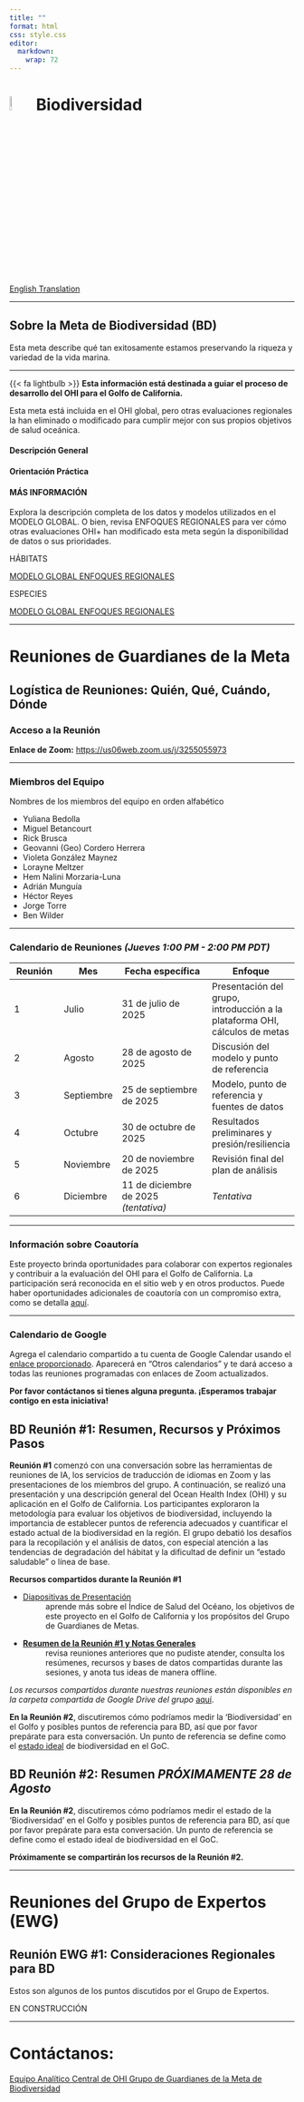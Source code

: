 ```yaml
---
title: ""
format: html
css: style.css
editor: 
  markdown: 
    wrap: 72
---
```


# ![](figs/biodiversity.svg){width="8%" height="8%" color="red"} **Biodiversidad**

<div class="button-container">
  <a href="https://ohi-goc.github.io/OHI_GOC/chapters/bd.html" class="custom-button">
    <i class="fas fa-globe"></i> English Translation
  </a>
</div>

------------------------------------------------------------------------

::: {.callout-note collapse="true"}
# Sobre la Meta de Biodiversidad (BD)

Esta meta describe qué tan exitosamente estamos preservando la riqueza y variedad de la vida marina.

---

<div class="custom-box">
{{< fa lightbulb >}} **Esta información está destinada a guiar el proceso de desarrollo del OHI para el Golfo de California.**

Esta meta está incluida en el OHI global, pero otras evaluaciones regionales la han eliminado o modificado para cumplir mejor con sus propios objetivos de salud oceánica.
</div>

#### Descripción General

#### Orientación Práctica

#### MÁS INFORMACIÓN
Explora la descripción completa de los datos y modelos utilizados en el MODELO GLOBAL. O bien, revisa ENFOQUES REGIONALES para ver cómo otras evaluaciones OHI+ han modificado esta meta según la disponibilidad de datos o sus prioridades.

HÁBITATS
<div class="button-container">
  <a href="https://ohi-science.org/ohi-methods/goals/goal-models-data.html#habitat-subgoal-of-biodiversity" class="custom-button">
    <i class="fas fa-globe"></i> MODELO GLOBAL
  </a>
  <a href="https://oceanhealthindex.org/guidance/habitats/" class="custom-button secondary">
    <i class="fas fa-location-dot"></i> ENFOQUES REGIONALES
  </a>
</div>

ESPECIES
<div class="button-container">
  <a href="https://ohi-science.org/ohi-methods/goals/goal-models-data.html#species-condition-subgoal-of-biodiversity" class="custom-button">
    <i class="fas fa-globe"></i> MODELO GLOBAL
  </a>
  <a href="https://oceanhealthindex.org/guidance/species/" class="custom-button secondary">
    <i class="fas fa-location-dot"></i> ENFOQUES REGIONALES
  </a>
</div>

:::

------------------------------------------------------------------------

# Reuniones de Guardianes de la Meta

::: {.callout-note collapse="true"}
## **Logística de Reuniones**: Quién, Qué, Cuándo, Dónde

### **Acceso a la Reunión**

**Enlace de Zoom:** <https://us06web.zoom.us/j/3255055973>

---

### **Miembros del Equipo**
Nombres de los miembros del equipo en orden alfabético

- Yuliana Bedolla  
- Miguel Betancourt  
- Rick Brusca  
- Geovanni (Geo) Cordero Herrera  
- Violeta González Maynez  
- Lorayne Meltzer  
- Hem Nalini Morzaria-Luna  
- Adrián Munguía  
- Héctor Reyes  
- Jorge Torre  
- Ben Wilder  

---

### **Calendario de Reuniones _(Jueves 1:00 PM - 2:00 PM PDT)_**

| Reunión | Mes | Fecha específica | Enfoque |
|--------|------|------------------|---------|
| 1 | Julio | 31 de julio de 2025 | Presentación del grupo, introducción a la plataforma OHI, cálculos de metas |
| 2 | Agosto | 28 de agosto de 2025 | Discusión del modelo y punto de referencia |
| 3 | Septiembre | 25 de septiembre de 2025 | Modelo, punto de referencia y fuentes de datos |
| 4 | Octubre | 30 de octubre de 2025 | Resultados preliminares y presión/resiliencia |
| 5 | Noviembre | 20 de noviembre de 2025 | Revisión final del plan de análisis |
| 6 | Diciembre | 11 de diciembre de 2025 *(tentativa)* | *Tentativa* |

---

### **Información sobre Coautoría**

Este proyecto brinda oportunidades para colaborar con expertos regionales y contribuir a la evaluación del OHI para el Golfo de California. La participación será reconocida en el sitio web y en otros productos. Puede haber oportunidades adicionales de coautoría con un compromiso extra, como se detalla [aquí](https://docs.google.com/document/d/16jwVGjbQpF_6B6sbkhb4xO00WAXdDiESBXu-n2a7D1k/edit?tab=t.0).

---

### **Calendario de Google**

Agrega el calendario compartido a tu cuenta de Google Calendar usando el [enlace proporcionado](https://calendar.google.com/calendar/u/0?cid=Y184ZmIyNzhjNmQwM2E5MGFjZDJjYWE0MDdhOTcyY2ZlMjcxYTQwNzA3Mjc0MDFiNzM0NzRkNjdjNGM0NDE0ZjQyQGdyb3VwLmNhbGVuZGFyLmdvb2dsZS5jb20). Aparecerá en "Otros calendarios" y te dará acceso a todas las reuniones programadas con enlaces de Zoom actualizados.

**Por favor contáctanos si tienes alguna pregunta. ¡Esperamos trabajar contigo en esta iniciativa!**
:::

::: {.callout-note collapse="true"}
## BD **Reunión #1: Resumen**, Recursos y Próximos Pasos

**Reunión #1** comenzó con una conversación sobre las herramientas de reuniones de IA, los servicios de traducción de idiomas en Zoom y las presentaciones de los miembros del grupo. A continuación, se realizó una presentación y una descripción general del Ocean Health Index (OHI) y su aplicación en el Golfo de California. Los participantes exploraron la metodología para evaluar los objetivos de biodiversidad, incluyendo la importancia de establecer puntos de referencia adecuados y cuantificar el estado actual de la biodiversidad en la región. El grupo debatió los desafíos para la recopilación y el análisis de datos, con especial atención a las tendencias de degradación del hábitat y la dificultad de definir un "estado saludable" o línea de base.

**Recursos compartidos durante la Reunión #1**

- [Diapositivas de Presentación](https://docs.google.com/presentation/d/1c7PHidzwKTyiUAjSRDrsgXOQgQQHZpPUXjqYRD5wOII/edit?usp=sharing)  
: aprende más sobre el Índice de Salud del Océano, los objetivos de este proyecto en el Golfo de California y los propósitos del Grupo de Guardianes de Metas.

- [**Resumen de la Reunión #1 y Notas Generales**](https://docs.google.com/document/d/1IFH2GoHWF_8XMBelkLNQp0xbIPvyZNyFzFERgjGNWrU/edit?usp=share_link)  
: revisa reuniones anteriores que no pudiste atender, consulta los resúmenes, recursos y bases de datos compartidas durante las sesiones, y anota tus ideas de manera offline.

*Los recursos compartidos durante nuestras reuniones están disponibles en la carpeta compartida de Google Drive del grupo* [aquí](https://drive.google.com/drive/u/0/folders/1JyiiyMa41FiYwM-l8rVXM1lPkMiWl6TH).

**En la Reunión #2**, discutiremos cómo podríamos medir la 'Biodiversidad' en el Golfo y posibles puntos de referencia para BD, así que por favor prepárate para esta conversación. Un punto de referencia se define como el <u>estado ideal</u> de biodiversidad en el GoC.
:::

::: {.callout-note collapse="true"}
## BD **Reunión #2: Resumen**  *PRÓXIMAMENTE 28 de Agosto*

**En la Reunión #2**, discutiremos cómo podríamos medir el estado de la 'Biodiversidad' en el Golfo y posibles puntos de referencia para BD, así que por favor prepárate para esta conversación. Un punto de referencia se define como el estado ideal de biodiversidad en el GoC.

**Próximamente se compartirán los recursos de la Reunión #2.**
:::

<!-- ::: {.callout-note collapse="true"} -->
<!-- ## **Reunión BD #3: Resumen**  *PRÓXIMAMENTE 23 de septiembre* -->
<!-- Próximamente recursos de la Reunión #3. -->
<!-- ::: -->

------------------------------------------------------------------------

# Reuniones del Grupo de Expertos (EWG)

::: {.callout-note collapse="true"}
## Reunión EWG #1: Consideraciones Regionales para BD

Estos son algunos de los puntos discutidos por el Grupo de Expertos.

EN CONSTRUCCIÓN

:::

------------------------------------------------------------------------

# Contáctanos:

<div class="button-container">
  <a href="mailto:core-ohi-gulf-ca@nceas.ucsb.edu" class="custom-button">
    <i class="fa-solid fa-square-poll-vertical"></i> Equipo Analítico Central de OHI
  </a>
  <a href="mailto:bd-ohi-gulf-ca@nceas.ucsb.edu" class="custom-button secondary">
    <i class="fa-solid fa-people-group"></i> Grupo de Guardianes de la Meta de Biodiversidad
  </a>
</div>